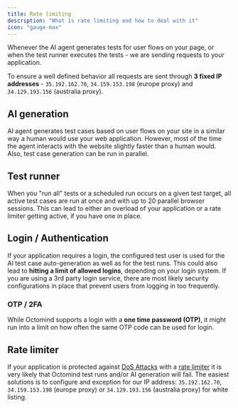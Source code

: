 ```yaml
---
title: Rate limiting
description: "What is rate limiting and how to deal with it"
icon: "gauge-max"
---
```


Whenever the AI agent generates tests for user flows on your page, or when the test runner executes the tests - we are sending requests to your application.

To ensure a well defined behavior all requests are sent through **3 fixed IP addresses** - `35.192.162.70`, `34.159.153.198` (europe proxy)
and `34.129.193.156` (australia proxy).

## AI generation

AI agent generates test cases based on user flows on your site in a similar way a human would use your web application. However, most of the time the agent interacts with the website slightly faster than a human would.
Also, test case generation can be run in parallel.

## Test runner

When you "run all" tests or a scheduled run occurs on a given test target, all active test cases are run at once and with up to 20 parallel browser sessions.
This can lead to either an overload of your application or a rate limiter getting active, if you have one in place.

## Login / Authentication

If your application requires a login, the configured test user is used for the AI test case auto-generation as well as for the test runs. This could also lead to **hitting a limit of allowed logins**, depending on your login system.
If you are using a 3rd party login service, there are most likely security configurations in place that prevent users from logging in too frequently.

### OTP / 2FA

While Octomind supports a login with a **one time password (OTP)**, it might run into a limit on how often the same OTP code can be used for login.

## Rate limiter

If your application is protected against [DoS Attacks](https://en.wikipedia.org/wiki/Denial-of-service_attack) with a [rate limiter](https://en.wikipedia.org/wiki/Rate_limiting) it is very likely that Octomind test runs and/or AI generation will fail.
The easiest solutions is to configure and exception for our IP address: `35.192.162.70`, `34.159.153.198` (europe proxy)
or `34.129.193.156` (australia proxy) for white listing.
